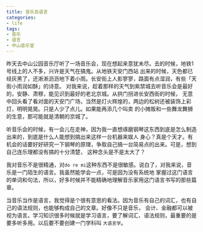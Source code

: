 ```yaml
---
title: 音乐及语言
categories:
- life
tags:
- 音乐
- 语言
- 中山音乐堂
---
```


昨天去中山公园音乐厅听了一场音乐会，现在想起来意犹未尽。去的时候，地铁1号线上的人不多，兴许是天气在搞鬼。从地铁天安门西站
出来的时候，天色都已经灰黑了，还淅淅沥沥地下着小雨。长安街上人影寥寥，路面有点湿润，有些「天街小雨润如酥」的诗意。
对我来说，趁着那样的天气到紫禁城去听音乐会是最好的，安静、肃穆，能见识到最好的老北京城。从拱门拐进长安西街的时候，
无意中回头看了看对面的天安门广场，当然是灯火辉煌的，两边的松树还被装饰上彩灯，明明晃晃。只是人少了点儿。如果能再添几个叫卖
的小摊贩和一些舞龙舞狮的生意，那可能就是清朝的京城了。

听音乐会的时候，有一会儿在走神，因为我一直想琢磨钢琴这东西到底是怎么制造出来的，到底是什么人能想到搞出来这样一台机器来娱人
身心？真是个天才。有机会的话要好好研究一下钢琴的原理，争取自己搞一台简易点的出来。可是，想到自己连乐理都没有搞的十分清楚，
这种念头是不是太大了？

我对音乐不是很精通，对`do re mi`这种东西不是很敏感。说白了，对我来说，音乐是一门陌生的语言。我虽然能学会一点，可是因为没有系统地
掌握过这门语言的单词和句法，所以，好多时候并不能精确地理解音乐家用这门语言书写的那些篇章。

当音乐当作是语言，我觉得是个很有意思的看法。因为音乐有自己的词汇，也有自己的语法规则，也能够构成自己的文章。好像不只是音乐，
会计、金融都可以被视为语言。学习知识很多时候就是学习语言，要了解词汇、语法规则，最重要的是要多听多用。以后要不要创建一门学科叫
`大语言学`。
